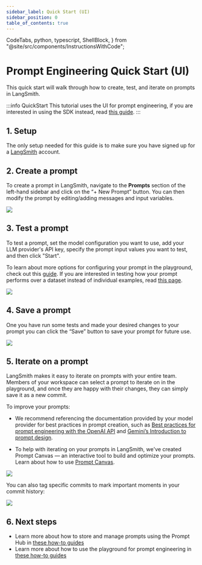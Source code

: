 ```yaml
---
sidebar_label: Quick Start (UI)
sidebar_position: 0
table_of_contents: true
---
```


  CodeTabs,
  python,
  typescript,
  ShellBlock,
} from "@site/src/components/InstructionsWithCode";

# Prompt Engineering Quick Start (UI)

This quick start will walk through how to create, test, and iterate on prompts in LangSmith.

:::info QuickStart
This tutorial uses the UI for prompt engineering, if you are interested in using the SDK instead, read [this guide](./quickstart_sdk).
:::

## 1. Setup

The only setup needed for this guide is to make sure you have signed up for a [LangSmith](https://langsmith.com) account.

## 2. Create a prompt

To create a prompt in LangSmith, navigate to the **Prompts** section of the left-hand sidebar and click on the “+ New Prompt” button.
You can then modify the prompt by editing/adding messages and input variables.

![](./static/create_prompt_ui.gif)

## 3. Test a prompt

To test a prompt, set the model configuration you want to use, add your LLM provider's API key, specify the prompt input values you want to test, and then click "Start".

To learn about more options for configuring your prompt in the playground, check out this [guide](../how_to_guides/managing_model_configurations).
If you are interested in testing how your prompt performs over a dataset instead of individual examples, read [this page](/evaluation?mode=ui).

![](./static/test_prompt_ui.gif)

## 4. Save a prompt

One you have run some tests and made your desired changes to your prompt you can click the “Save” button to save your prompt for future use.

![](./static/save_prompt_ui.gif)

## 5. Iterate on a prompt

LangSmith makes it easy to iterate on prompts with your entire team. Members of your workspace can select a prompt to iterate on in the playground,
and once they are happy with their changes, they can simply save it as a new commit.

To improve your prompts:

- We recommend referencing the documentation provided by your model provider for best practices in prompt creation,
  such as [Best practices for prompt engineering with the OpenAI API](https://help.openai.com/en/articles/6654000-best-practices-for-prompt-engineering-with-the-openai-api) and [Gemini’s Introduction to prompt design](https://ai.google.dev/gemini-api/docs/prompting-intro).

- To help with iterating on your prompts in LangSmith, we've created Prompt Canvas — an interactive tool to build and optimize your prompts.
  Learn about how to use [Prompt Canvas](../concepts#prompt-canvas).

![](./static/save_prompt_commit_ui.gif)

You can also tag specific commits to mark important moments in your commit history:

![](./static/tag_prompt_ui.gif)

## 6. Next steps

- Learn more about how to store and manage prompts using the Prompt Hub in [these how-to guides](../how_to_guides#prompt-hub)
- Learn more about how to use the playground for prompt engineering in [these how-to guides](../how_to_guides#playground)

